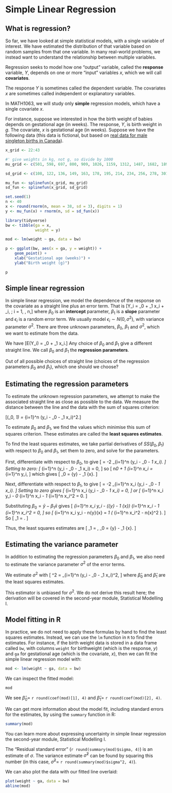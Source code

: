 # Simple Linear Regression {#lm}

## What is regression?

So far, we have looked at simple statistical models, with a single
variable of interest. We have estimated the distribution of that
variable based on random samples from that one variable. In many
real-world problems, we instead want to understand the relationship
between multiple variables.

Regression seeks to model how one "output" variable, called the
**response** variable, $Y$, depends on one or more "input" variables
$x$, which we will call **covariates**. 

The response $Y$ is sometimes called the dependent variable. The
covariates $x$ are sometimes called independent or explanatory
variables.

In MATH1063, we will study only **simple** regression models, which
have a single covariate $x$.

For instance, suppose we interested in how the birth weight of babies
depends on gestational age (in weeks). The response, $Y$, is birth
weight in $g$. The covariate, $x$ is gestational age (in
weeks). Suppose we have the following data (this data is fictional,
but based on [real data for male singleton births in Canada](
https://www.canada.ca/en/public-health/services/injury-prevention/health-surveillance-epidemiology-division/maternal-infant-health/birth-weight-gestational.html)).

```r

x_grid <- 22:43

#' give weights in kg, not g, so divide by 1000
mu_grid <- c(501, 598, 697, 800, 909, 1026, 1159, 1312, 1487, 1682, 1896, 2123, 2361, 2607, 2855, 3091, 3306, 3489, 3638, 3745, 3800, 3793) / 1000

sd_grid <- c(108, 122, 136, 149, 163, 178, 195, 214, 234, 256, 278, 301, 324, 346, 368, 388, 405, 420, 432, 441, 446, 448) / 1000

mu_fun <- splinefun(x_grid, mu_grid)
sd_fun <- splinefun(x_grid, sd_grid)

set.seed(1)
n <- 40
x <- round(rnorm(n, mean = 38, sd = 3), digits = 1)
y <- mu_fun(x) + rnorm(n, sd = sd_fun(x))

library(tidyverse)
bw <- tibble(ga = x,
             weight = y) 

mod <- lm(weight ~ ga, data = bw)

p <- ggplot(bw, aes(x = ga, y = weight)) +
    geom_point() +
    xlab("Gestational age (weeks)") +
    ylab("Birth weight (g)")

p
```

## Simple linear regression

In simple linear regression, we model the dependence of the response
on the covariate as a straight line plus an error term. That is
\[Y_i
= \beta_0 + \beta_1 x_i + \epsilon_i, \; i = 1, \ldots, n,\]
where $\beta_0$ is an **intercept** parameter, $\beta_1$ is a
**slope** parameter and $\epsilon_i$ is a random error term. We
usually model $\epsilon_i \sim N(0, \sigma^2)$, with variance
parameter $\sigma^2$. There are three unknown parameters, $\beta_0$,
$\beta_1$ and $\sigma^2$, which we want to estimate from the data.

We have \[E(Y_i) = \beta_0 + \beta_1 x_i.\] Any choice of $\beta_0$
and $\beta_1$ give a different straight line. We call $\beta_0$ and
$\beta_1$ the **regression parameters**.

Out of all possible choices of straight line (choices of the
regression parameters $\beta_0$ and $\beta_1$), which one should we
choose?

## Estimating the regression parameters

To estimate the unknown regression parameters, we attempt to make the
associated straight line as close as possible to the data. We measure
the distance between the line and the data with the sum of squares
criterion:

\[\text{SS}(\beta_0, \beta_1) = \sum_{i=1}^n (y_i - \beta_0 - \beta_1 x_i)^2.\]

To estimate $\beta_0$ and $\beta_1$, we find the values which
minimise this sum of squares criterion. These estimates are called
the **least squares estimates**.

To find the least squares estimates, we take partial derivatives of
$SS(\beta_0, \beta_1)$ with respect to $\beta_0$ and $\beta_1$, set
them to zero, and solve for the parameters.

First, differentiate with respect to $\beta_0$, to give
\[
\frac{\partial SS}{\partial \beta_0} = -2 \sum_{i=1}^n (y_i - \beta_0 - \beta_1 x_i).
\]
Setting to zero:
\[
\sum_{i=1}^n (y_i - \beta_0 - \beta_1 x_i) = 0,
\]
so
\[
n\beta_0 + \beta_1 \sum_{i=1}^n x_i = \sum_{i=1}^n y_i,
\]
which gives
\[
\beta_0 = \bar{y} - \beta_1 \bar{x}.
\]

Next, differentiate with respect to $\beta_1$, to give
\[
\frac{\partial SS}{\partial \beta_1} = -2 \sum_{i=1}^n x_i (y_i - \beta_0 - \beta_1 x_i).
\]
Setting to zero gives
\[
\sum_{i=1}^n x_i (y_i - \beta_0 - \beta_1 x_i) = 0,
\]
or
\[
\sum_{i=1}^n x_i y_i - \beta_0 \sum_{i=1}^n x_i - \beta_1 \sum_{i=1}^n x_i^2 = 0.
\]

Substituting $\beta_0 = \bar{y} - \beta_1 \bar{x}$ gives
\[
\sum_{i=1}^n x_i y_i - (\bar{y} - \beta_1 \bar{x}) \sum_{i=1}^n x_i - \beta_1 \sum_{i=1}^n x_i^2 = 0,
\]
so
\[
\sum_{i=1}^n x_i y_i - n\bar{y}\bar{x} = \beta_1 \left( \sum_{i=1}^n x_i^2 - n\bar{x}^2 \right).
\]
So
\[
\beta_1 = \frac{\sum_{i=1}^n (x_i - \bar{x})(y_i - \bar{y})}{\sum_{i=1}^n (x_i - \bar{x})^2}.
\]

Thus, the least squares estimates are
\[
\hat{\beta}_1 = \frac{\sum_{i=1}^n (x_i - \bar{x})(y_i - \bar{y})}{\sum_{i=1}^n (x_i - \bar{x})^2}, \qquad
\hat{\beta}_0 = \bar{y} - \hat{\beta}_1 \bar{x}.
\]

## Estimating the variance parameter

In addition to estimating the regression parameters $\beta_0$ and $\beta_1$, we also need to estimate the variance parameter $\sigma^2$ of the error terms.

We estimate $\sigma^2$ with
\[
\hat{\sigma}^2 = \frac{1}{n-2} \sum_{i=1}^n (y_i - \hat{\beta}_0 - \hat{\beta}_1 x_i)^2,
\]
where $\hat{\beta}_0$ and $\hat{\beta}_1$ are the least squares estimates.

This estimator is unbiased for $\sigma^2$. We do not derive this result here; the derivation will be covered in the second-year module, Statistical Modelling I.

## Model fitting in R

In practice, we do not need to apply these formulas by hand to find the
least squares estimates. Instead, we can use the `lm` function in `R`
to find the estimates. For instance, if the birth weight data is
stored in a data frame called `bw`, with columns `weight` for birthweight
(which is the response, $y$) and `ga` for gestational age (which is the covariate, $x$), 
then we can fit the simple linear regression model with:

```r
mod <- lm(weight ~ ga, data = bw)
```

We can inspect the fitted model:

```r
mod
```

We see $\hat \beta_0 =$ `r round(coef(mod)[1], 4)` 
and $\hat \beta_1 =$ `r round(coef(mod)[2], 4)`.

We can get more information about the model fit, including standard
errors for the estimates, by using the `summary` function in R:

```r
summary(mod)
```
You can learn more about expressing uncertainty in simple
linear regression the second-year module, Statistical Modelling I.

The "Residual standard error" (`r round(summary(mod)$sigma, 4)`) is an
estimate of $\sigma$. The variance estimate $\hat \sigma^2$ can be
found by squaring this number (in this case, $\hat \sigma^2 =$ 
`r round(summary(mod)$sigma^2, 4)`).

We can also plot the data with our fitted line overlaid:

```r
plot(weight ~ ga, data = bw)
abline(mod)
```
